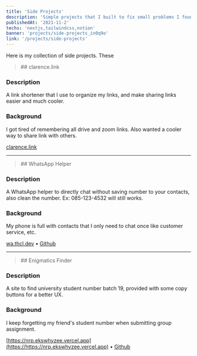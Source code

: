 ```yaml
---
title: 'Side Projects'
description: 'Simple projects that I built to fix small problems I found everyday.'
publishedAt: '2021-11-2'
techs: 'nextjs,tailwindcss,notion'
banner: 'projects/side-projects_in0q9o'
link: '/projects/side-projects'
---
```


Here is my collection of side projects. These

<blockquote className='with-icons'>
  ## clarence.link
  <TechIcons techs={['nextjs', 'notion']} />
</blockquote>

<CloudinaryImg
  mdx
  publicId='mstqmarfn/projects/side-projects/clarence-link_z4lham'
  alt='Mus.link'
  width={1440}
  height={792}
/>

### Description

A link shortener that I use to organize my links, and make sharing links easier and much cooler.

### Background

I got tired of remembering all drive and zoom links. Also wanted a cooler way to share link with others.

[clarence.link](https://clarence.link)

---

<blockquote className='with-icons'>
  ## WhatsApp Helper
  <TechIcons techs={['nextjs']} />
</blockquote>

<CloudinaryImg
  mdx
  publicId='mstqmarfn/projects/side-projects/whatsapp-helper_uqrys3'
  alt='Whatsapp Helper'
  width={1440}
  height={792}
/>

### Description

A WhatsApp helper to directly chat without saving number to your contacts, also clean the number. Ex: 085-123-4532 will still works.

### Background

My phone is full with contacts that I only need to chat once like customer service, etc.

[wa.thcl.dev](https://wa.thcl.dev) • [Github](https://github.com/theodorusclarence/wa-helper)

---

<blockquote className='with-icons'>
  ## Enigmatics Finder
  <TechIcons techs={['nextjs']} />
</blockquote>

<CloudinaryImg
  mdx
  publicId='mstqmarfn/projects/side-projects/whatsapp-helper_uqrys3'
  alt='Whatsapp Helper'
  width={1440}
  height={792}
/>

### Description

A site to find university student number batch 19, provided with some copy buttons for a better UX.

### Background

I keep forgetting my friend's student number when submitting group assignment.

[https://nrp.ekswhyzee.vercel.app](https://https://nrp.ekswhyzee.vercel.app) • [Github](https://github.com/theodorusclarence/nrp-finder-informatics19)
